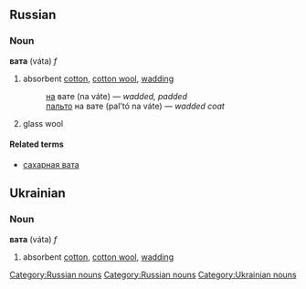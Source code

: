 ==Russian==
[[Category:Russian nouns]]
===Noun===
'''вата''' (váta) ''f''

# absorbent [[cotton]], [[cotton wool]], [[wadding]]
#:[[на]] вате (na váte) — ''wadded, padded''
#:[[пальто]] на вате (pal’tó na váte) — ''wadded coat''
# glass wool

====Related terms====
*[[сахарная вата]]


==Ukrainian==
===Noun===
'''вата''' (váta) ''f''

# absorbent [[cotton]], [[cotton wool]], [[wadding]]

[[Category:Russian nouns]]
[[Category:Ukrainian nouns]]